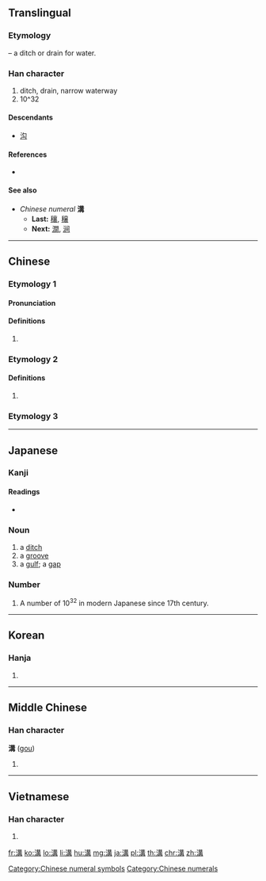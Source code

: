 {{also|沟}}
==Translingual==

===Etymology===
{{Han compound|水|冓|c1=s|c2=p|alt1=氵|t1=water|ls=psc}} – a ditch or drain for water.

===Han character===
{{Han char|rn=85|rad=水|as=10|sn=13|four=35147|canj=ETTB}}

# ditch, drain, narrow waterway
# 10^32

====Descendants====
* [[沟]]

====References====
* {{Han ref|kx=0639.340|dkj=17944|dj=1046.220|hdz=31692.060|uh=6E9D|ud=28317|bh=B7BE|bd=47038}}

====See also====
* ''Chinese numeral'' '''溝'''
** '''Last:''' [[穰]], [[穣]]
** '''Next:''' [[澗]], [[涧]]

[[Category:Chinese numeral symbols]]
[[Category:Chinese numerals]]

----

==Chinese==
{{zh-forms|s=沟}}

===Etymology 1===

====Pronunciation====
{{zh-pron
|m=gōu |ma=Zh-gou.ogg
|c=kau1,gau1
|h=kiêu
|md=
|mn=kau/ko͘
|mn_note=kau - vernacular; ko͘ - literary
|mc=y
|oc=y
|cat=
}}

====Definitions====
{{zh-hanzi}}

# {{rfdef|lang=zh}}

===Etymology 2===
{{zh-pron
|m=kòu
|c=
|h=
|md=
|mn=
|mc=
|oc=
|cat=
}}

====Definitions====
{{zh-hanzi}}

# {{zh-only used in|溝瞀}}

===Etymology 3===
{{zh-see|港|v}}

----

==Japanese==

===Kanji===
{{ja-kanji|grade=c|rs=水10}}

====Readings====
* {{ja-readings|goon=[[く]] (ku)|kanon=[[こう]] (kō)|kun=[[みぞ]] (mizo)}}

===Noun===
{{ja-noun|みぞ}}

# a [[ditch]]
# a [[groove]]
# a [[gulf]]; a [[gap]]

===Number===
{{ja-pos|numeral symbol|こう}}

# A number of 10<sup>32</sup> in modern Japanese since 17th century.

----

==Korean==

===Hanja===
{{ko-hanja|hangeul=구|eumhun=|rv=gu|mr=ku|y=kwu}}

# {{defn|lang=ko|sort=水10}}

----

==Middle Chinese==

===Han character===
'''溝''' ([[gou]])

# {{defn|lang=ltc|sort=水10}}

----

==Vietnamese==

===Han character===
{{vi-hantu|câu|rs=水10}}

# {{defn|lang=vi|sort=水10}}

[[fr:溝]]
[[ko:溝]]
[[lo:溝]]
[[li:溝]]
[[hu:溝]]
[[mg:溝]]
[[ja:溝]]
[[pl:溝]]
[[th:溝]]
[[chr:溝]]
[[zh:溝]]